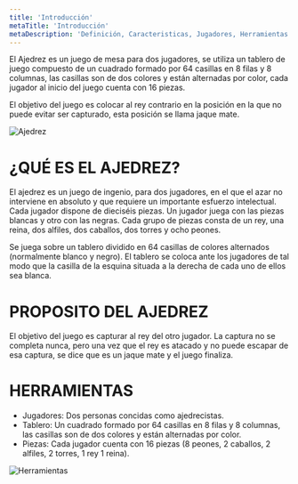 ```yaml
---
title: 'Introducción'
metaTitle: 'Introducción'
metaDescription: 'Definición, Caracteristicas, Jugadores, Herramientas'
---
```


El Ajedrez es un juego de mesa para dos jugadores, se utiliza un tablero de juego compuesto de un cuadrado formado por 64 casillas en 8 filas y 8 columnas, las casillas son de dos colores y están alternadas por color, cada jugador al inicio del juego cuenta con 16 piezas.

El objetivo del juego es colocar al rey contrario en la posición en la que no puede evitar ser capturado, esta posición se llama jaque mate.

![Ajedrez](https://i.imgur.com/mZfYQIf.gif)

# ¿QUÉ ES EL AJEDREZ?

El ajedrez es un juego de ingenio, para dos jugadores, en el que el azar no interviene en absoluto y que requiere un importante esfuerzo intelectual. Cada jugador dispone de dieciséis piezas. Un jugador juega con las piezas blancas y otro con las negras. Cada grupo de piezas consta de un rey, una reina, dos alfiles, dos caballos, dos torres y ocho peones.

Se juega sobre un tablero dividido en 64 casillas de colores alternados (normalmente blanco y negro). El tablero se coloca ante los jugadores de tal modo que la casilla de la esquina situada a la derecha de cada uno de ellos sea blanca.

# PROPOSITO DEL AJEDREZ

El objetivo del juego es capturar al rey del otro jugador. La captura no se completa nunca, pero una vez que el rey es atacado y no puede escapar de esa captura, se dice que es un jaque mate y el juego finaliza.

# HERRAMIENTAS

- Jugadores: Dos personas concidas como ajedrecistas.
- Tablero: Un cuadrado formado por 64 casillas en 8 filas y 8 columnas, las casillas son de dos colores y están alternadas por color.
- Piezas: Cada jugador cuenta con 16 piezas (8 peones, 2 caballos, 2 alfiles, 2 torres, 1 rey 1 reina).

![Herramientas](https://i.imgur.com/tf47fn2.png)
